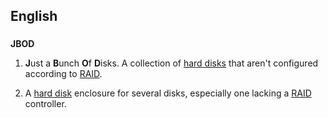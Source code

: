 ==English==

==={{acronym-old|en}}===
'''JBOD'''

# {{context|computing|humorous|lang=en}} '''J'''ust a '''B'''unch '''O'''f '''D'''isks.  A collection of [[hard disk]]s that aren't configured according to [[RAID]].
# {{context|computing|lang=en}} A [[hard disk]] enclosure for several disks, especially one lacking a [[RAID]] controller.